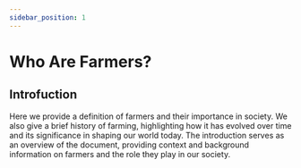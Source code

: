 ```yaml
---
sidebar_position: 1
---
```


# Who Are Farmers?

## Introfuction

Here we provide a definition of farmers and their importance in society. We also give a brief history of farming, highlighting how it has evolved over time and its significance in shaping our world today. The introduction serves as an overview of the document, providing context and background information on farmers and the role they play in our society.